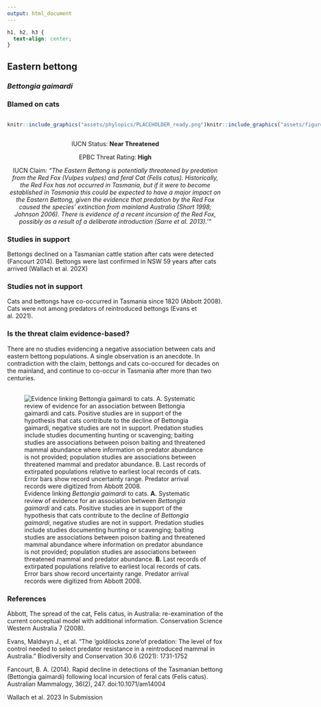 ```yaml
---
output: html_document
---
```

```css
h1, h2, h3 {
  text-align: center;
}
```

## **Eastern bettong**
### *Bettongia gaimardi*
### Blamed on cats

:::: {style="display: flex;"}

::: {}
  ```r
  knitr::include_graphics("assets/phylopics/PLACEHOLDER_ready.png")
  ```
:::

::: {}

:::

::: {}
  ```r
  knitr::include_graphics("assets/figures/Map_Cat_Bettongia gaimardi.png")
  ```
:::

::::
<center>
IUCN Status: **Near Threatened**

EPBC Threat Rating: **High**

IUCN Claim: *"The Eastern Bettong is potentially threatened by predation from the Red Fox (Vulpes vulpes) and feral Cat (Felis catus). Historically, the Red Fox has not occurred in Tasmania, but if it were to become established in Tasmania this could be expected to have a major impact on the Eastern Bettong, given the evidence that predation by the Red Fox caused the species' extinction from mainland Australia (Short 1998; Johnson 2006). There is evidence of a recent incursion of the Red Fox, possibly as a result of a deliberate introduction (Sarre et al. 2013).'"*

</center>

### Studies in support

Bettongs declined on a Tasmanian cattle station after cats were detected (Fancourt 2014). Bettongs were last confirmed in NSW 59 years after cats arrived (Wallach et al. 202X)

### Studies not in support

Cats and bettongs have co-occurred in Tasmania since 1820 (Abbott 2008). Cats were not among predators of reintroduced bettongs (Evans et al. 2021).

### Is the threat claim evidence-based?

There are no studies evidencing a negative association between  cats and eastern bettong populations. A single observation is an anecdote. In contradiction with the claim, bettongs and cats co-occured for decades on the mainland, and continue to co-occur in Tasmania after more than two centuries.
<br>
<br>

![Evidence linking *Bettongia gaimardi* to cats. **A.** Systematic review of evidence for an association between *Bettongia gaimardi* and cats. Positive studies are in support of the hypothesis that cats contribute to the decline of *Bettongia gaimardi*, negative studies are not in support. Predation studies include studies documenting hunting or scavenging; baiting studies are associations between poison baiting and threatened mammal abundance where information on predator abundance is not provided; population studies are associations between threatened mammal and predator abundance. **B.** Last records of extirpated populations relative to earliest local records of cats. Error bars show record uncertainty range. Predator arrival records were digitized from Abbott 2008.](assets/figures/Main_Evidence_Cat_Bettongia gaimardi.png)

### References

Abbott, The spread of the cat, Felis catus, in Australia: re-examination of the current conceptual model with additional information. Conservation Science Western Australia 7 (2008).

Evans, Maldwyn J., et al. "The ‘goldilocks zone’of predation: The level of fox control needed to select predator resistance in a reintroduced mammal in Australia." Biodiversity and Conservation 30.6 (2021): 1731-1752

Fancourt, B. A. (2014). Rapid decline in detections of the Tasmanian bettong (Bettongia gaimardi) following local incursion of feral cats (Felis catus). Australian Mammalogy, 36(2), 247. doi:10.1071/am14004 

Wallach et al. 2023 In Submission

